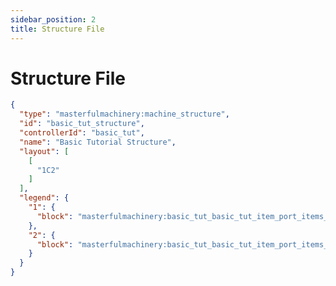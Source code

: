 ```yaml
---
sidebar_position: 2
title: Structure File
---
```


# Structure File

```json
{
  "type": "masterfulmachinery:machine_structure",
  "id": "basic_tut_structure",
  "controllerId": "basic_tut",
  "name": "Basic Tutorial Structure",
  "layout": [
    [
      "1C2"
    ]
  ],
  "legend": {
    "1": {
      "block": "masterfulmachinery:basic_tut_basic_tut_item_port_items_input"
    },
    "2": {
      "block": "masterfulmachinery:basic_tut_basic_tut_item_port_items_output"
    }
  }
}
```